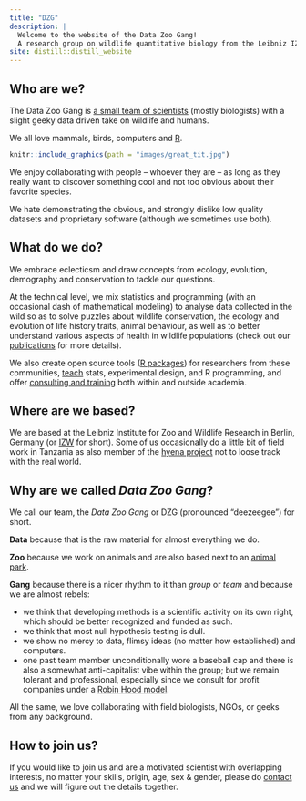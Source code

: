 ```yaml
---
title: "DZG"
description: |
  Welcome to the website of the Data Zoo Gang!
  A research group on wildlife quantitative biology from the Leibniz IZW, Berlin, Germany.
site: distill::distill_website
---
```

<script src="js/for_toc.js"></script>

## Who are we?

The Data Zoo Gang is [a small team of scientists](gang.html) (mostly biologists) with a slight geeky data driven take on wildlife and humans.

We all love mammals, birds, computers and [R](https://www.r-project.org/).

```r
knitr::include_graphics(path = "images/great_tit.jpg")
```

We enjoy collaborating with people -- whoever they are -- as long as they really want to discover something cool and not too obvious about their favorite species.

We hate demonstrating the obvious, and strongly dislike low quality datasets and proprietary software (although we sometimes use both).


## What do we do?

We embrace eclecticsm and draw concepts from ecology, evolution, demography and conservation to tackle our questions.

At the technical level, we mix statistics and programming (with an occasional dash of mathematical modeling) to analyse data collected in the wild so as to solve puzzles about wildlife conservation, the ecology and evolution of life history traits, animal behaviour, as well as to better understand various aspects of health in wildlife populations (check out our [publications](publications.html) for more details).

We also create open source tools ([R packages](packages.html)) for researchers from these communities, [teach](teaching.html) stats, experimental design, and R programming, and offer [consulting  and training](consulting.html) both within and outside academia.


## Where are we based?

We are based at the Leibniz Institute for Zoo and Wildlife Research in Berlin, Germany (or [IZW](https://www.izw-berlin.de/en/home.html) for short).
Some of us occasionally do a little bit of field work in Tanzania as also member of the [hyena project](https://hyena-project.com) not to loose track with the real world. 

## Why are we called *Data Zoo Gang*?

We call our team, the *Data Zoo Gang* or DZG (pronounced "deezeegee") for short.

**Data** because that is the raw material for almost everything we do.

**Zoo** because we work on animals and are also based next to an [animal park](https://www.tierpark-berlin.de/en).

**Gang** because there is a nicer rhythm to it than *group* or *team* and because we are almost rebels:

- we think that developing methods is a scientific activity on its own right, which should be better recognized and funded as such.
- we think that most null hypothesis testing is dull.
- we show no mercy to data, flimsy ideas (no matter how established) and computers.
- one past team member unconditionally wore a baseball cap and there is also a somewhat anti-capitalist vibe within the group; but we remain tolerant and professional, especially since we consult for profit companies under a [Robin Hood model](consulting.html#robinhood).

All the same, we love collaborating with field biologists, NGOs, or geeks from any background.

## How to join us?

If you would like to join us and are a motivated scientist with overlapping interests, no matter your skills, origin, age, sex & gender, please do [contact us](mailto: courtiol@izw-berlin.de) and we will figure out the details together.

